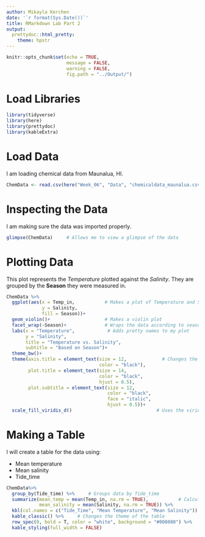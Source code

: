 ```yaml
---
author: Mikayla Kerchen
date: '`r format(Sys.Date())`'
title: RMarkdown Lab Part 2
output:
  prettydoc::html_pretty:
    theme: hpstr
---
```


```r
knitr::opts_chunk$set(echo = TRUE,
                      message = FALSE,
                      warning = FALSE,
                      fig.path = "../Output/")
```

# Load Libraries

```r
library(tidyverse)
library(here)
library(prettydoc)
library(kableExtra)
```

# Load Data

I am loading chemical data from Maunalua, HI.

```r
ChemData <- read.csv(here("Week_06", "Data", "chemicaldata_maunalua.csv"))  # Loads in the data

```

# Inspecting the Data

I am making sure the data was imported properly.

```r
glimpse(ChemData)     # Allows me to view a glimpse of the data
```

# Plotting Data

This plot represents the *Temperature* plotted against the *Salinity*. They are grouped by the **Season** they were measured in.

```r
ChemData %>%
  ggplot(aes(x = Temp_in,           # Makes a plot of Temperature and Salinity grouped by Season
             y = Salinity,
             fill = Season))+
  geom_violin()+                    # Makes a violin plot
  facet_wrap(~Season)+              # Wraps the data according to season
  labs(x = "Temperature",            # Adds pretty names to my plot
       y = "Salinity",
       title = "Temperature vs. Salinity",
       subtitle = "Based on Season")+
  theme_bw()+
  theme(axis.title = element_text(size = 12,             # Changes the size, color, face, and horizontal adjustment of the plot
                                  color = "black"),
        plot.title = element_text(size = 14,
                                  color = "black",
                                  hjust = 0.5),
        plot.subtitle = element_text(size = 12,
                                     color = "black",
                                     face = "italic",
                                     hjust = 0.5))+
  scale_fill_viridis_d()                               # Uses the viridis color pallete 

```

# Making a Table

I will create a table for the data using:

-   Mean temperature
-   Mean salinity
-   Tide_time

```r
ChemData%>%
  group_by(Tide_time) %>%     # Groups data by Tide_time
  summarize(mean_temp = mean(Temp_in, na.rm = TRUE),           # Calculates the mean of the temperature and salinity
            mean_salinity = mean(Salinity, na.rm = TRUE)) %>%
  kbl(col.names = c("Tide_Time", "Mean Temperature", "Mean Salinity")) %>% # Makes it a kable table and adds column names
  kable_classic() %>%     # Changes the theme of the table
  row_spec(0, bold = T, color = "white", background = "#008080") %>%   # Changes the text, font, color, and background
  kable_styling(full_width = FALSE)
```
